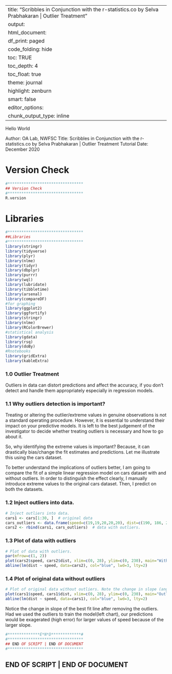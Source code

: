 
---
title: "Scribbles in Conjunction with the r-statistics.co by Selva Prabhakaran | Outlier Treatment"
output:
 html_document:
    df_print: paged
    code_folding: hide
    toc: TRUE
    toc_depth: 4
    toc_float: true
    theme: journal
    highlight: zenburn
    smart: false
editor_options: 
  chunk_output_type: inline
---

Hello World

Author: OA Lab, NWFSC
Title: Scribbles in Conjunction with the r-statistics.co by Selva Prabhakaran | Outlier Treatment Tutorial
Date: December 2020


# Version Check
```r
#*********************************
## Version Check
#********************************* 
R.version

```


# Libraries
```r
#*********************************
##Libraries
#********************************* 
library(stringr)
library(tidyverse)
library(plyr)
library(nlme)
library(tidyr)
library(dbplyr)
library(purrr)
library(wql)
library(lubridate)
library(tibbletime)
library(arsenal)
library(compareDF)
#for graphing
library(ggplot2)
library(ggfortify)
library(stringr)
library(nlme)
library(RColorBrewer)
#statistical analysis
library(gdata)
library(rsq)
library(doBy)
#Rnotebooks 
library(gridExtra)
library(kableExtra)

```



### 1.0 Outlier Treatment
Outliers in data can distort predictions and affect the accuracy, 
if you don’t detect and handle them appropriately especially in regression models.

### 1.1 Why outliers detection is important?
Treating or altering the outlier/extreme values in genuine observations 
is not a standard operating procedure. However, it is essential to 
understand their impact on your predictive models. It is left to the 
best judgement of the investigator to decide whether treating outliers 
is necessary and how to go about it.

So, why identifying the extreme values is important? Because, it can 
drastically bias/change the fit estimates and predictions. Let me 
illustrate this using the cars dataset.

To better understand the implications of outliers better, I am going to 
compare the fit of a simple linear regression model on cars dataset with 
and without outliers. In order to distinguish the effect clearly, 
I manually introduce extreme values to the original cars dataset. Then, 
I predict on both the datasets.

### 1.2 Inject outliers into data.
```r
# Inject outliers into data.
cars1 <- cars[1:30, ]  # original data
cars_outliers <- data.frame(speed=c(19,19,20,20,20), dist=c(190, 186, 210, 220, 218))  # introduce outliers.
cars2 <- rbind(cars1, cars_outliers)  # data with outliers.
```



### 1.3 Plot of data with outliers
```r
# Plot of data with outliers.
par(mfrow=c(1, 2))
plot(cars2$speed, cars2$dist, xlim=c(0, 28), ylim=c(0, 230), main="With Outliers", xlab="speed", ylab="dist", pch="*", col="red", cex=2)
abline(lm(dist ~ speed, data=cars2), col="blue", lwd=3, lty=2)
```



### 1.4 Plot of original data without outliers
```r
# Plot of original data without outliers. Note the change in slope (angle) of best fit line.
plot(cars1$speed, cars1$dist, xlim=c(0, 28), ylim=c(0, 230), main="Outliers removed \n A much better fit!", xlab="speed", ylab="dist", pch="*", col="red", cex=2)
abline(lm(dist ~ speed, data=cars1), col="blue", lwd=3, lty=2)
```



Notice the change in slope of the best fit line after removing the outliers. Had we used the outliers to train the model(left chart), our predictions would be exagerated (high error) for larger values of speed because of the larger slope.




















```r
#**************E*N*D*************# 
#*********************************
## END OF SCRIPT | END OF DOCUMENT 
#*********************************
```


## END OF SCRIPT | END OF DOCUMENT



